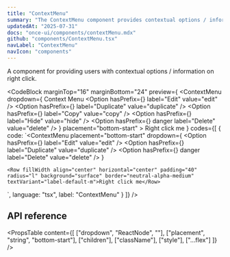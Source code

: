 ```yaml
---
title: "ContextMenu"
summary: "The ContextMenu component provides contextual options / information on right click."
updatedAt: "2025-07-31"
docs: "once-ui/components/contextMenu.mdx"
github: "components/ContextMenu.tsx"
navLabel: "ContextMenu"
navIcon: "components"
---
```


A component for providing users with contextual options / information on right click.

<CodeBlock
  marginTop="16"
  marginBottom="24"
  preview={
    <Column gap="16" fillWidth>
      <ContextMenu
        dropdown={
          <Column gap="2" padding="4" minWidth={10}>
            <Row paddingBottom="8" paddingTop="12" paddingX="16" onBackground="neutral-weak">
              <Text variant="label-default-s">Context Menu</Text>
            </Row>
            <Option
              hasPrefix={<Icon size="xs" name="edit" onBackground="neutral-weak" />}
              label="Edit"
              value="edit"
            />
            <Option
              hasPrefix={<Icon size="xs" name="document" onBackground="neutral-weak" />}
              label="Duplicate"
              value="duplicate"
            />
            <Option
              hasPrefix={<Icon size="xs" name="copy" onBackground="neutral-weak" />}
              label="Copy"
              value="copy"
            />
            <Option
              hasPrefix={<Icon size="xs" name="eyeOff" onBackground="neutral-weak" />}
              label="Hide"
              value="hide"
            />
            <Line marginY="2" />
            <Option
              hasPrefix={<Icon size="xs" name="delete" onBackground="danger-medium" />}
              danger
              label="Delete"
              value="delete"
            />
          </Column>
        }
        placement="bottom-start"
      >
        <Row fillWidth align="center" horizontal="center" padding="40" radius="l" background="surface" border="neutral-alpha-medium" textVariant="label-default-m">Right click me</Row>
      </ContextMenu>
    </Column>
  }
  codes={[
    {
      code:
`<ContextMenu
    placement="bottom-start"
    dropdown={
      <Column gap="2" padding="4" minWidth={10}>
        <Option
          hasPrefix={<Icon size="xs" name="edit" onBackground="neutral-weak" />}
          label="Edit"
          value="edit"
        />
        <Option
          hasPrefix={<Icon size="xs" name="copy" onBackground="neutral-weak" />}
          label="Duplicate"
          value="duplicate"
        />
        <Line marginY="2" />
        <Option
          hasPrefix={<Icon size="xs" name="delete" onBackground="danger-medium" />}
          danger
          label="Delete"
          value="delete"
        />
      </Column>
    }
>
    <Row fillWidth align="center" horizontal="center" padding="40" radius="l" background="surface" border="neutral-alpha-medium" textVariant="label-default-m">Right click me</Row>
</ContextMenu>`,
      language: "tsx",
      label: "ContextMenu"
    }
  ]}
/>

## API reference

<PropsTable
  content={[
    ["dropdown", "ReactNode", ""],
    ["placement", "string", "bottom-start"],
    ["children"],
    ["className"],
    ["style"],
    ["...flex"]
  ]}
/>